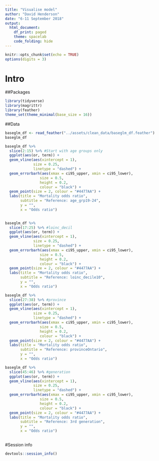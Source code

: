 ```yaml
---
title: "Visualise model"
author: "David Henderson"
date: "6-11 September 2018"
output:
  html_document:
    df_print: paged
    theme: spacelab
    code_folding: hide
---
```


```r
knitr::opts_chunk$set(echo = TRUE)
options(digits = 3)
```

# Intro


##Packages

```r
library(tidyverse)
library(magrittr)
library(feather)
theme_set(theme_minimal(base_size = 16))
```

##Data

```r
baseglm_df <- read_feather("../assets/clean_data/baseglm_df.feather")
baseglm_df
```


```r
baseglm_df %>% 
  slice(2:15) %>% #Start with age groups only
  ggplot(aes(or, term)) +
  geom_vline(aes(xintercept = 1), 
             size = 0.25, 
             linetype = "dashed") +
  geom_errorbarh(aes(xmax = ci95_upper, xmin = ci95_lower), 
                size = 0.5,
                height = 0.2,
                colour = "black") +
  geom_point(size = 2, colour = "#4477AA") +
  labs(title = "Mortality odds ratio",
       subtitle = "Reference: age_grp19-24",
       y = "",
       x = "Odds ratio")
  
```


```r
baseglm_df %>% 
  slice(17:25) %>% #loinc_decil
  ggplot(aes(or, term)) +
  geom_vline(aes(xintercept = 1), 
             size = 0.25, 
             linetype = "dashed") +
  geom_errorbarh(aes(xmax = ci95_upper, xmin = ci95_lower), 
                size = 0.5,
                height = 0.2,
                colour = "black") +
  geom_point(size = 2, colour = "#4477AA") +
  labs(title = "Mortality odds ratio",
       subtitle = "Reference: loinc_decile10",
       y = "",
       x = "Odds ratio")
```


```r
baseglm_df %>% 
  slice(27:38) %>% #province
  ggplot(aes(or, term)) +
  geom_vline(aes(xintercept = 1), 
             size = 0.25, 
             linetype = "dashed") +
  geom_errorbarh(aes(xmax = ci95_upper, xmin = ci95_lower), 
                size = 0.5,
                height = 0.2,
                colour = "black") +
  geom_point(size = 2, colour = "#4477AA") +
  labs(title = "Mortality odds ratio",
       subtitle = "Reference: provinceOntario",
       y = "",
       x = "Odds ratio")
```


```r
baseglm_df %>% 
  slice(45:46) %>% #generation
  ggplot(aes(or, term)) +
  geom_vline(aes(xintercept = 1), 
             size = 0.25, 
             linetype = "dashed") +
  geom_errorbarh(aes(xmax = ci95_upper, xmin = ci95_lower), 
                size = 0.5,
                height = 0.2,
                colour = "black") +
  geom_point(size = 2, colour = "#4477AA") +
  labs(title = "Mortality odds ratio",
       subtitle = "Reference: 3rd generation",
       y = "",
       x = "Odds ratio")
  
```



#Session info

```r
devtools::session_info()
```
